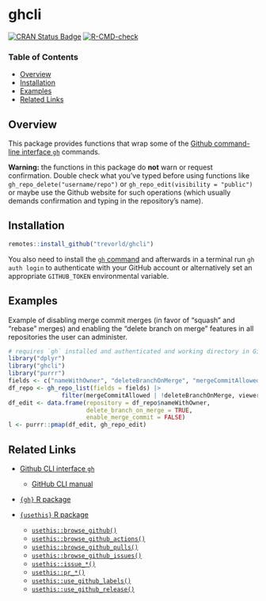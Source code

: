 # ghcli

[![CRAN Status Badge](https://www.r-pkg.org/badges/version/ghcli)](https://cran.r-project.org/package=ghcli)
[![R-CMD-check](https://github.com/trevorld/ghcli/actions/workflows/R-CMD-check.yaml/badge.svg?branch=main)](https://github.com/trevorld/ghcli/actions)

### Table of Contents

* [Overview](#overview)
* [Installation](#installation)
* [Examples](#examples)
* [Related Links](#links)

## <a name="overview">Overview</a>

This package provides functions that wrap some of the [Github command-line interface `gh`](https://cli.github.com/) commands.

**Warning:** the functions in this package do **not** warn or request confirmation.  Double check what you've typed before using functions like `gh_repo_delete("username/repo")` or `gh_repo_edit(visibility = "public")` or maybe use the Github website for such operations (which usually demands confirmation and typing in the repository's name).

## <a name="installation">Installation</a>

```r
remotes::install_github("trevorld/ghcli")
```

You also need to install the [`gh` command](https://cli.github.com/) and
afterwards in a terminal run `gh auth login` to authenticate with your GitHub account or alternatively
set an appropriate `GITHUB_TOKEN` environmental variable.

## <a name="examples">Examples</a>

Example of disabling merge commit merges (in favor of "squash" and "rebase" merges) and enabling
the "delete branch on merge" features in all repositories the user can administer.

```r
# requires `gh` installed and authenticated and working directory in Github repository
library("dplyr")
library("ghcli")
library("purrr")
fields <- c("nameWithOwner", "deleteBranchOnMerge", "mergeCommitAllowed", "viewerCanAdminister")
df_repo <- gh_repo_list(fields = fields) |>
               filter(mergeCommitAllowed | !deleteBranchOnMerge, viewerCanAdminister)
df_edit <- data.frame(repository = df_repo$nameWithOwner, 
                      delete_branch_on_merge = TRUE,
                      enable_merge_commit = FALSE)
l <- purrr::pmap(df_edit, gh_repo_edit)
```

## <a name="links">Related Links</a>

* [Github CLI interface `gh`](https://cli.github.com/)

  + [GitHub CLI manual](https://cli.github.com/manual/)

* [`{gh}` R package](https://github.com/r-lib/gh)
* [`{usethis}` R package](https://github.com/r-lib/usethis)

  + [`usethis::browse_github()`](https://usethis.r-lib.org/reference/browse_github.html)
  + [`usethis::browse_github_actions()`](https://usethis.r-lib.org/reference/browse_github_actions.html)
  + [`usethis::browse_github_pulls()`](https://usethis.r-lib.org/reference/browse_github_pulls.html)
  + [`usethis::browse_github_issues()`](https://usethis.r-lib.org/reference/browse_github_issues.html)
  + [`usethis::issue_*()`](https://usethis.r-lib.org/reference/issue-this.html)
  + [`usethis::pr_*()`](https://usethis.r-lib.org/reference/pull-requests.html)
  + [`usethis::use_github_labels()`](https://usethis.r-lib.org/reference/use_github_labels.html)
  + [`usethis::use_github_release()`](https://usethis.r-lib.org/reference/use_github_release.html)
